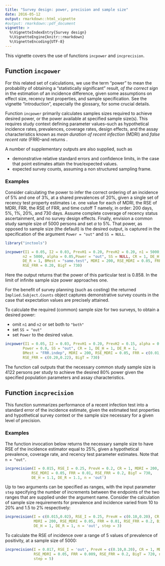 ```yaml
---
title: "Survey design: power, precision and sample size"
date: 2016-05-12
output: rmarkdown::html_vignette
#output: rmarkdown::pdf_document
vignette: >
  %\VignetteIndexEntry{Survey design}
  %\VignetteEngine{knitr::rmarkdown}
  %\VignetteEncoding{UTF-8}
---
```


This vignette covers the use of functions `incpower` and `incprecision`.

## Function `incpower`

For this related set of calculations, we use the term "power" to mean the probability of obtaining a "statistically significant" result, *of the correct sign* in the estimation of an incidence difference, given some assumptions on effect size, recency test properties, and sample specification. See the vignette "introduction", especially the glossary, for some crucial details.

Function `incpower` primarily calculates samples sizes required to achieve desired power, or the power available at specified sample size(s).
This requires study context defining parameter values--such as hypothetical incidence rates, prevalences, coverage rates, design effects, and the assay characteristics known as *mean duration of recent infection* (MDRI) and *false recent rate* (FRR)--and returns .

A number of supplementary outputs are also supplied, such as

* demonstrative relative standard errors and confidence limits, in the case that point estimates attain the true/expected values.  
* expected survey counts, assuming a non structured sampling frame.

### Examples

Consider calculating the power to infer the correct ordering of an incidence of 5\% and one of 3\%, at a shared prevalences of 20\%, given a single set of recency test property estimates i.e. one value for each of MDRI, the RSE of MDRI, FRR, the RSE of FRR, and time cutoff T namely, in order: 200 days, 5\%, 1\%, 20\%, and 730 days. Assume complete coverage of recency status ascertainment, and no survey design effects. Finally, envision a common study sample size of 5000 persons and set $\alpha$ to 5\%. That power, as opposed to sample size (the default) is the desired output, is captured in the specification of the argument `Power = "out"` and `SS = NULL`.


```r
library("inctools")
```


```r
incpower(I1 = 0.05, I2 = 0.03, PrevH1 = 0.20, PrevH2 = 0.20, n1 = 5000,
        n2 = 5000, alpha = 0.05,Power = "out", SS = NULL, CR = 1, DE_H = 1,
        DE_R = 1, BMest = "same.test", MDRI = 200, RSE_MDRI = 0.05, FRR = 0.01,
        RSE_FRR = 0.20, BigT = 730)
```

Here the output returns that the power of this particular test is 0.858. In the limit of infinite sample size power approaches one.

For the benefit of survey planning (such as costing) the returned `Implied.Subject.Counts` object captures demonstrative survey counts in the case that expectation values are precisely attained.

To calculate the required (common) sample size for two surveys, to obtain a desired power:

* omit `n1` and `n2` or set both to `"both"`
* set `SS = "out"`
* set `Power` to the desired value.


```r
incpower(I1 = 0.05, I2 = 0.03, PrevH1 = 0.20, PrevH2 = 0.15, alpha = 0.05,
        Power = 0.8, SS = "out", CR = 1, DE_H = 1, DE_R = 1,
        BMest = "FRR.indep", MDRI = 200, RSE_MDRI = 0.05, FRR = c(0.01,0.009),
        RSE_FRR = c(0.20,0.22), BigT = 730)
```

The function call outputs that the necessary common study sample size is 4122 persons per study to achieve the desired 80\% power given the specified population parameters and assay characteristics.



## Function `incprecision`

This function summarizes performance of a recent infection test into a standard error of the incidence estimate, given the estimated test properties and hypothetical survey context or the sample size necessary for a given level of precision.


### Examples

The function invocation below returns the necessary sample size to have RSE of the incidence estimator equal to 25\%, given a hypothetical prevalence, coverage rate, and recency test parameter estimates. Note that `n = "out"`.

```r
incprecision(I = 0.015, RSE_I = 0.25, PrevH = 0.2, CR = 1, MDRI = 200,
            RSE_MDRI = 0.05, FRR = 0.01, RSE_FRR = 0.2, BigT = 730,
            DE_H = 1.1, DE_R = 1.1, n = 'out')
```



Up to two arguments can be specified as ranges, with the input parameter `step` specifying the number of increments between the endpoints of the two ranges that are supplied under the argument name.
Consider the calculation of sample size requirements for prevalence and incidence varied from 10 to 20\% and 1.5 to 2\% respectively:

```r
incprecision(I = c(0.015,0.02), RSE_I = 0.25, PrevH = c(0.10,0.20), CR = 1,
             MDRI = 200, RSE_MDRI = 0.05, FRR = 0.01, RSE_FRR = 0.2, BigT = 700,
             DE_H = 1, DE_R = 1, n = 'out', step = 3)
```


To calculate the RSE of incidence over a range of 5 values of prevalence of positivity, at a sample size of 5000:

```r
incprecision(I = 0.017, RSE_I = 'out', PrevH = c(0.10,0.20), CR = 1, MDRI = 211,
             RSE_MDRI = 0.05, FRR = 0.009, RSE_FRR = 0.2, BigT = 720, n = 5000,
             step = 5)
```

<!-- #not-for-release -->
<!--
If one study has already been completed, one may calculate sample size requirements for a second survey, to obtain desired power:

* `n1` is set to the sample size of the completed  The function call for this situation is similar to the previous call, except the survey for which the sample size generation is to be performed will have the sample size parameter in the function call specified as `"out`. See below for an example of this syntax and output. Again, note that the function parameter for sample size is still set to `SS = "out"`.

```r
incpower(I1 = 0.05, I2 = 0.03, PrevH1 = 0.20, PrevH2 = 0.15, n1 = 5000,
        n2 = "out", alpha = 0.05, Power = 0.8, SS = "out", CR = 1, DE_H = 1,
        DE_R = 1, BMest = "same.test", MDRI = 200, RSE_MDRI = 0.05, FRR = 0.01,
        RSE_FRR = 0.21, BigT = 730)
```
The function now returns the necessary sample size for survey 2 that will generate power of 80\%, given the hypothetical population parameters for survey 2 and the observed parameter estimates for survey 1 and the assay characteristics MDRI, FRR, and their respective relative standard errors and time cut point T.

-->
